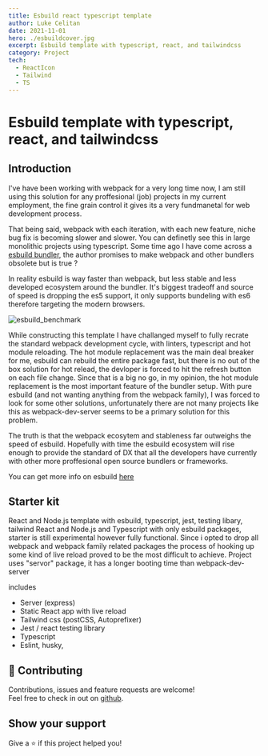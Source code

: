 ```yaml
---
title: Esbuild react typescript template
author: Luke Celitan
date: 2021-11-01
hero: ./esbuildcover.jpg
excerpt: Esbuild template with typescript, react, and tailwindcss
category: Project
tech:
  - ReactIcon
  - Tailwind
  - TS
---
```


# Esbuild template with typescript, react, and tailwindcss

## Introduction

I've have been working with webpack for a very long time now, I am still using
this solution for any proffesional (job) projects in my current employment, the
fine grain control it gives its a very fundmanetal for web development process.

That being said, webpack with each iteration, with each new feature, niche bug
fix is becoming slower and slower. You can definetly see this in large
monolithic projects using typescript. Some time ago I have come across a
[esbuild bundler](https://esbuild.github.io/), the author promises to make
webpack and other bundlers obsolete but is true ?

In reality esbuild is way faster than webpack, but less stable and less
developed ecosystem around the bundler. It's biggest tradeoff and source of
speed is dropping the es5 support, it only supports bundeling with es6 therefore
targeting the modern browsers.

![esbuild_benchmark](./esbuildbenchmark.png)

While constructing this template I have challanged myself to fully recrate the
standard webpack development cycle, with linters, typescript and hot module
reloading. The hot module replacement was the main deal breaker for me, esbuild
can rebuild the entire package fast, but there is no out of the box solution for
hot relead, the devloper is forced to hit the refresh button on each file
change. Since that is a big no go, in my opinion, the hot module replacement is
the most important feature of the bundler setup. With pure esbuild (and not
wanting anything from the webpack family), I was forced to look for some other
solutions, unfortunately there are not many projects like this as
webpack-dev-server seems to be a primary solution for this problem.

The truth is that the webpack ecosytem and stableness far outweighs the speed of
esbuild. Hopefully with time the esbuild ecosystem will rise enough to provide
the standard of DX that all the developers have currently with other more
proffesional open source bundlers or frameworks.

You can get more info on esbuild
[here](https://esbuild.github.io/faq/#why-is-esbuild-fast)

## Starter kit

React and Node.js template with esbuild, typescript, jest, testing libary,
tailwind React and Node.js and Typescript with only esbuild packages, starter is
still experimental however fully functional. Since i opted to drop all webpack
and webpack family related packages the process of hooking up some kind of live
reload proved to be the most difficult to achieve. Project uses "servor"
package, it has a longer booting time than webpack-dev-server

includes

- Server (express)
- Static React app with live reload
- Tailwind css (postCSS, Autoprefixer)
- Jest / react testing library
- Typescript
- Eslint, husky,

## 🤝 Contributing

Contributions, issues and feature requests are welcome!<br />Feel free to check
in out on
[github](https://github.com/MassivDash/typescript-react-express-esbuild/).

## Show your support

Give a ⭐️ if this project helped you!
